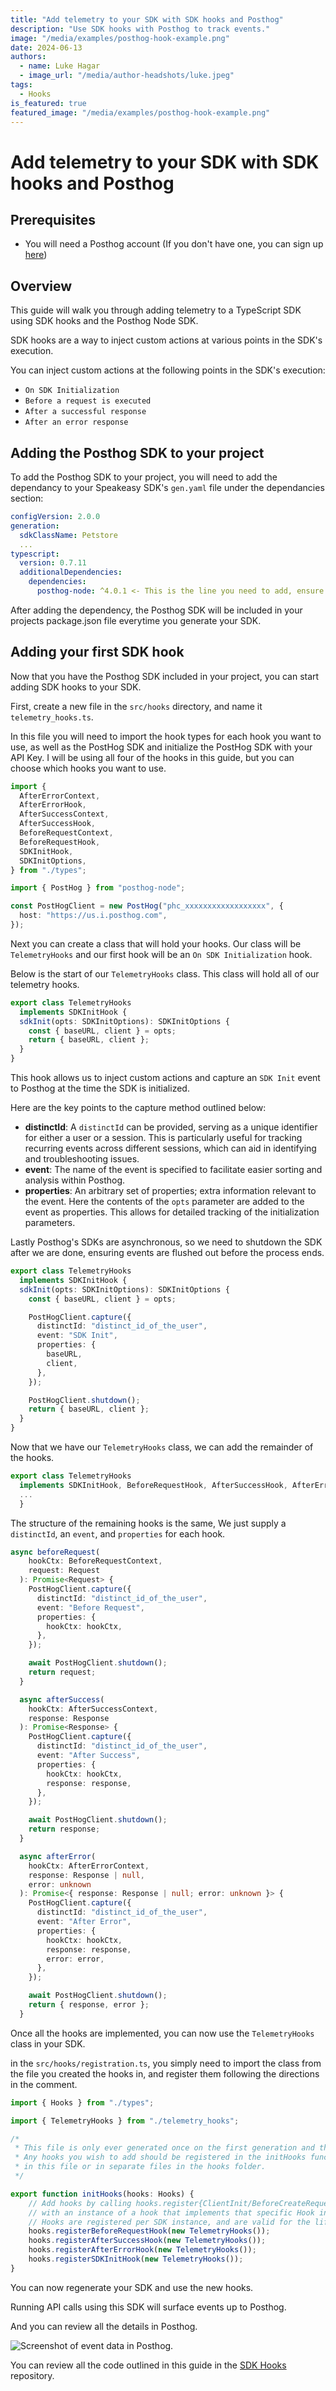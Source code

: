 ```yaml
---
title: "Add telemetry to your SDK with SDK hooks and Posthog"
description: "Use SDK hooks with Posthog to track events."
image: "/media/examples/posthog-hook-example.png"
date: 2024-06-13
authors:
  - name: Luke Hagar
  - image_url: "/media/author-headshots/luke.jpeg"
tags:
  - Hooks
is_featured: true
featured_image: "/media/examples/posthog-hook-example.png"
---
```


# Add telemetry to your SDK with SDK hooks and Posthog

## Prerequisites
- You will need a Posthog account (If you don't have one, you can sign up [here](https://posthog.com/signup))

## Overview

This guide will walk you through adding telemetry to a TypeScript SDK using SDK hooks and the Posthog Node SDK.

SDK hooks are a way to inject custom actions at various points in the SDK's execution.

You can inject custom actions at the following points in the SDK's execution:

- `On SDK Initialization`
- `Before a request is executed`
- `After a successful response`
- `After an error response`

## Adding the Posthog SDK to your project

To add the Posthog SDK to your project, you will need to add the dependancy to your Speakeasy SDK's `gen.yaml` file under the dependancies section:

```yaml
configVersion: 2.0.0
generation:
  sdkClassName: Petstore
  ...
typescript:
  version: 0.7.11
  additionalDependencies:
    dependencies:
      posthog-node: ^4.0.1 <- This is the line you need to add, ensure the version you add adheres to NPM package standards.
```

After adding the dependency, the Posthog SDK will be included in your projects package.json file everytime you generate your SDK.

## Adding your first SDK hook

Now that you have the Posthog SDK included in your project, you can start adding SDK hooks to your SDK.

First, create a new file in the `src/hooks` directory, and name it `telemetry_hooks.ts`.

In this file you will need to import the hook types for each hook you want to use, as well as the PostHog SDK and initialize the PostHog SDK with your API Key. 
I will be using all four of the hooks in this guide, but you can choose which hooks you want to use. 

```typescript
import {
  AfterErrorContext,
  AfterErrorHook,
  AfterSuccessContext,
  AfterSuccessHook,
  BeforeRequestContext,
  BeforeRequestHook,
  SDKInitHook,
  SDKInitOptions,
} from "./types";

import { PostHog } from "posthog-node";

const PostHogClient = new PostHog("phc_xxxxxxxxxxxxxxxxxx", {
  host: "https://us.i.posthog.com",
});
```

Next you can create a class that will hold your hooks. 
Our class will be `TelemetryHooks` and our first hook will be an `On SDK Initialization` hook.

Below is the start of our `TelemetryHooks` class. This class will hold all of our telemetry hooks. 

```typescript
export class TelemetryHooks
  implements SDKInitHook {
  sdkInit(opts: SDKInitOptions): SDKInitOptions {
    const { baseURL, client } = opts;
    return { baseURL, client };
  }
}
```

This hook allows us to inject custom actions and capture an `SDK Init` event to Posthog at the time the SDK is initialized.

Here are the key points to the capture method outlined below:
- **distinctId**: A `distinctId` can be provided, serving as a unique identifier for either a user or a session. This is particularly useful for tracking recurring events across different sessions, which can aid in identifying and troubleshooting issues.
- **event**: The name of the event is specified to facilitate easier sorting and analysis within Posthog.
- **properties**: An arbitrary set of properties; extra information relevant to the event. Here the contents of the `opts` parameter are added to the event as properties. This allows for detailed tracking of the initialization parameters.

Lastly Posthog's SDKs are asynchronous, so we need to shutdown the SDK after we are done, ensuring events are flushed out before the process ends.

```typescript
export class TelemetryHooks
  implements SDKInitHook {
  sdkInit(opts: SDKInitOptions): SDKInitOptions {
    const { baseURL, client } = opts;

    PostHogClient.capture({
      distinctId: "distinct_id_of_the_user",
      event: "SDK Init",
      properties: {
        baseURL,
        client,
      },
    });

    PostHogClient.shutdown();
    return { baseURL, client };
  }
}
```

Now that we have our `TelemetryHooks` class, we can add the remainder of the hooks.

```typescript
export class TelemetryHooks
  implements SDKInitHook, BeforeRequestHook, AfterSuccessHook, AfterErrorHook {// <- add in the remainder of the hooks you will be implementing
  ...
  }
```

The structure of the remaining hooks is the same, We just supply a `distinctId`, an `event`, and `properties` for each hook.

```typescript
async beforeRequest(
    hookCtx: BeforeRequestContext,
    request: Request
  ): Promise<Request> {
    PostHogClient.capture({
      distinctId: "distinct_id_of_the_user",
      event: "Before Request",
      properties: {
        hookCtx: hookCtx,
      },
    });

    await PostHogClient.shutdown();
    return request;
  }

  async afterSuccess(
    hookCtx: AfterSuccessContext,
    response: Response
  ): Promise<Response> {
    PostHogClient.capture({
      distinctId: "distinct_id_of_the_user",
      event: "After Success",
      properties: {
        hookCtx: hookCtx,
        response: response,
      },
    });

    await PostHogClient.shutdown();
    return response;
  }

  async afterError(
    hookCtx: AfterErrorContext,
    response: Response | null,
    error: unknown
  ): Promise<{ response: Response | null; error: unknown }> {
    PostHogClient.capture({
      distinctId: "distinct_id_of_the_user",
      event: "After Error",
      properties: {
        hookCtx: hookCtx,
        response: response,
        error: error,
      },
    });

    await PostHogClient.shutdown();
    return { response, error };
  }
```

Once all the hooks are implemented, you can now use the `TelemetryHooks` class in your SDK.

in the `src/hooks/registration.ts`, you simply need to import the class from the file you created the hooks in, and register them following the directions in the comment.

```typescript
import { Hooks } from "./types";

import { TelemetryHooks } from "./telemetry_hooks";

/*
 * This file is only ever generated once on the first generation and then is free to be modified.
 * Any hooks you wish to add should be registered in the initHooks function. Feel free to define them
 * in this file or in separate files in the hooks folder.
 */

export function initHooks(hooks: Hooks) {
    // Add hooks by calling hooks.register{ClientInit/BeforeCreateRequest/BeforeRequest/AfterSuccess/AfterError}Hook
    // with an instance of a hook that implements that specific Hook interface
    // Hooks are registered per SDK instance, and are valid for the lifetime of the SDK instance
    hooks.registerBeforeRequestHook(new TelemetryHooks());
    hooks.registerAfterSuccessHook(new TelemetryHooks());
    hooks.registerAfterErrorHook(new TelemetryHooks());
    hooks.registerSDKInitHook(new TelemetryHooks());
}

```

You can now regenerate your SDK and use the new hooks. 

Running API calls using this SDK will surface events up to Posthog.

And you can review all the details in Posthog.

![Screenshot of event data in Posthog.](./assets/posthog-event-data.png)

You can review all the code outlined in this guide in the [SDK Hooks](https://github.com/speakeasy-api/sdk-hooks/blob/main/Posthog/TypeScript.ts) repository.
